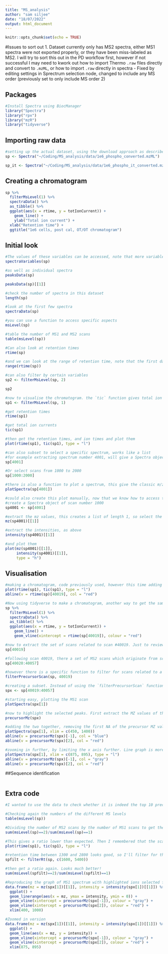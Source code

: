 ```yaml
---
title: "MS_analysis"
author: "sam siljee"
date: "18/07/2022"
output: html_document
---
```


```r
knitr::opts_chunk$set(echo = TRUE)
```

#Issues to sort out
1. Dataset currently only has MS2 spectra, either MS1 spectra were not exported properly, or they have been miss-labeled as MS2. I will try to sort this out in the PD workflow first, however if not successful I may need to kwork out how to import Thermo `.raw` files directly and convert to `.mzML`, or how to import `.raw` directly in spectra - Fixed by editing settings in Sprectrum selection node, changed to include any MS order (previously set to only include MS order 2)

## Packages
```r
#Install Spectra using BiocManager
library("Spectra")
library("rpx")
library("mzR")
library("tidyverse")
```

## Importing raw data
```r

#setting up the actual dataset, using the download approach as described above. Note that this will overwrite the `sp` variable previously defined
sp <- Spectra("~/Coding/MS_analysis/data/1e6_phospho_converted.mzML")

sp_it <- Spectra("~/Coding/MS_analysis/data/1e6_phospho_it_converted.mzML")
```

## Creating a chromatogram
```r
sp %>%
  filterMsLevel(1) %>%
  spectraData() %>%
  as_tibble() %>%
  ggplot(aes(x = rtime, y = totIonCurrent)) +
    geom_line() +
    ylab("Total ion current") +
  xlab("Retention time") +
  ggtitle("1e6 cells, post cal, OT/OT chromatogram")
```


## Initial look
```r
#The values of these variables can be accessed, note that more variables are actually included
spectraVariables(sp)

#as well as individual spectra
peaksData(sp)

peaksData(sp)[[1]]

#check the number of spectra in this dataset
length(sp)

#look at the first few spectra
spectraData(sp)

#you can use a function to access specific aspects
msLevel(sp)

#table the number of MS1 and MS2 scans
table(msLevel(sp))

#Can also look at retention times
rtime(sp)

#and we can look at the range of retention time, note that the first data point does not have any useful data
range(rtime(sp))

#can also filter by certain variables
sp2 <- filterMsLevel(sp, 2)

sp2

#now to visualise the chromatogram. the `tic` function gives total ion current. the chromatogram only makes sense for MS1 data, so first extract the MS1 only
sp1 <- filterMsLevel(sp, 1)

#get retention times
rtime(sp1)

#get total ion currents
tic(sp1)

#then get the retention times, and ion times and plot them
plot(rtime(sp1), tic(sp1), type = "l")

#can also subset to select a specific spectrum, works like a list
#for example extracting spectrum number 4001, will give a Spectra object of length 1, with the thousandth spectrum
sp[4001]

#Or select scans from 1000 to 2000
sp[1000:2000]

#there is also a function to plot a spectrum, this give the classic m/z vs intensity plot
plotSpectra(sp[4001])

#could also create this plot manually, now that we know how to access this data, as follows
#create a Spectra object of scan number 1000
sp4001 <- sp[4001]

#extract the mz values, this creates a list of length 1, so select the first list
mz(sp4001)[[1]] 

#extract the intensities, as above
intensity(sp4001)[[1]]

#and plot them
plot(mz(sp4001)[[1]],
     intensity(sp4001)[[1]],
     type = "h")
```

## Visualisation
```r
#making a chromatogram, code previously used, however this time adding a red line for the selected ion (for MS2)
plot(rtime(sp1), tic(sp1), type = "l")
abline(v = rtime(sp)[40019], col = "red")

#Now using tidyverse to make a chromatogram, another way to get the same plot. First to filter for MS1, then extract Dataframe (capital D denotes Bioconductor), then as tibble to use in ggplot for more flexibility
sp %>%
  filterMsLevel(1) %>%
  spectraData() %>%
  as_tibble() %>%
  ggplot(aes(x = rtime, y = totIonCurrent)) +
    geom_line() +
    geom_vline(xintercept = rtime(sp[40019]), colour = "red")

#now to extract the set of scans related to scan #40019. Just to review it first briefly. Note that it's MS1 level
sp[40019]

#following scan 40019, there a set of MS2 scans which originate from scan 40019
sp[40020:40057]

#however there is a specific function to filter for scans related to a particular MS1 scan. Note that this function doesn't appear to be working for this particular scan or dataset.
filterPrecursorScan(sp, 40019)

#creating a subset. Instead of using the `filterPrecursorScan` function, I found which scans were relevant using the `msLevel` function on `sp[]` with an estimate of an appropriate range. this gave a list of MS levels, and I just selected a few till I got only MS2 scans
spx <- sp[40019:40057]

#starting easy, plotting the MS1 scan
plotSpectra(spx[1])

#now to highlight the selected peaks. First extract the MZ values of the precursors. there are 39 scans in spx, so there will be 39 results. one is NA because it is the MS1 scan
precursorMz(spx)

#adding the two together, removing the first NA of the precursor MZ values, limiting the X values, highlighting the first MS2 scan in red, the others in blue
plotSpectra(spx[1], xlim = c(450, 1400))
abline(v = precursorMz(spx)[-1], col = "blue")
abline(v = precursorMz(spx)[2], col = "red")

#zooming in further, by limiting the x axis further. Line graph is more appropriate at this level
plotSpectra(spx[1], xlim = c(875, 895), type = "l")
abline(v = precursorMz(spx)[-1], col = "gray")
abline(v = precursorMz(spx)[2], col = "red")
```

##Sequence identification
```r

```

## Extra code
```r
#I wanted to use the data to check whether it is indeed the top 10 precursors that get taken for MS2 scans.

#Checking again the numbers of the different MS levels
table(msLevel(sp))

#Dividing the number of MS2 scans by the number of MS1 scans to get the ratio
sum(msLevel(sp)==2)/sum(msLevel(sp)==1)

#This gives a ratio lower than expected. Then I remembered that the scans at the start of the run are not useful, and will therefore not have any MS2 scans. Therefore I will likely get a more realistic result if I filter for scans done during the bulk of the run. Looking at the chromatogram again, so we can choose what range to select
plot(rtime(sp1), tic(sp1), type = "l")

#retention time between 1300 and 2800 looks good, so I'll filter for that. First create a new filtered Spectra object
spfilt <- filterRt(sp, c(1600, 5400))

#then get a ratio again. Looks much better!
sum(msLevel(spfilt)==2)/sum(msLevel(spfilt)==1)

#Reproducing the graph of MS1 spectrum with highlighted ions selected for MS2, but in ggplot rather than the plot spectrum function
data.frame(mz = mz(spx[1])[[1]], intensity = intensity(spx[1])[[1]]) %>%
  ggplot() +
  geom_linerange(aes(x = mz, ymax = intensity, ymin = 0)) +
  geom_vline(xintercept = precursorMz(spx[-1]), colour = "gray") +
  geom_vline(xintercept = precursorMz(spx[2]), colour = "red") +
  xlim(400, 1000)

#Zoomed in version
data.frame(mz = mz(spx[1])[[1]], intensity = intensity(spx[1])[[1]]) %>%
  ggplot() +
  geom_line(aes(x = mz, y = intensity)) +
  geom_vline(xintercept = precursorMz(spx[-1]), colour = "gray") +
  geom_vline(xintercept = precursorMz(spx[2]), colour = "red") +
  xlim(875, 895)
```

